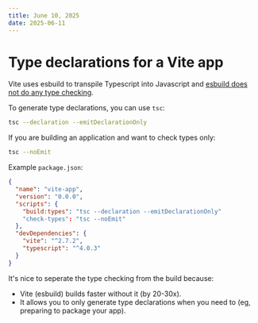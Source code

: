 ```yaml
---
title: June 10, 2025
date: 2025-06-11
---
```


# Type declarations for a Vite app

Vite uses esbuild to transpile Typescript into Javascript and [esbuild does not do any type checking](https://esbuild.github.io/content-types/#typescript).

To generate type declarations, you can use `tsc`:

```bash
tsc --declaration --emitDeclarationOnly
```

If you are building an application and want to check types only:

```bash
tsc --noEmit
```

Example `package.json`:

```json
{
  "name": "vite-app",
  "version": "0.0.0",
  "scripts": {
    "build:types": "tsc --declaration --emitDeclarationOnly"
    "check-types": "tsc --noEmit"
  },
  "devDependencies": {
    "vite": "^2.7.2",
    "typescript": "^4.0.3"
  }
}
```

It's nice to seperate the type checking from the build because:
- Vite (esbuild) builds faster without it (by 20-30x).
- It allows you to only generate type declarations when you need to (eg, preparing to package your app).
